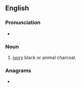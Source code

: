 ==English==

===Pronunciation===
* {{a|GenAm}} {{IPA|/əˈbeɪ.sɚ/|lang=en}}

===Noun===
{{en-noun}}

# [[ivory]] black or animal charcoal.
#: {{color panel|413633}}

===Anagrams===
* {{anagrams|en|Arabise|air base|airbase}}